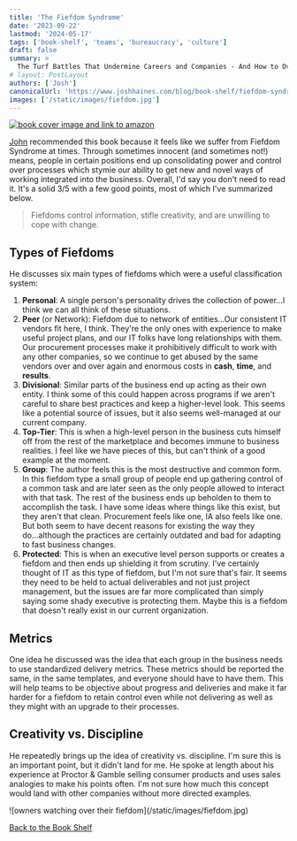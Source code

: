 ```yaml
---
title: 'The Fiefdom Syndrome'
date: '2023-09-22'
lastmod: '2024-05-17'
tags: ['book-shelf', 'teams', 'bureaucracy', 'culture']
draft: false
summary: >
  The Turf Battles That Undermine Careers and Companies - And How to Overcome Them
# layout: PostLayout
authors: ['Josh']
canonicalUrl: 'https://www.joshhaines.com/blog/book-shelf/fiefdom-syndrome'
images: ['/static/images/fiefdom.jpg']
---
```


<div className="mx-auto w-1/3">
  <a href="https://www.amazon.com/Fiefdom-Syndrome-Undermine-Companies-Overcome/dp/0385510675">
    <img
      alt="book cover image and link to amazon"
      src="https://m.media-amazon.com/images/I/51DLuiBAX0L._SY445_SX342_.jpg"
    />
  </a>
</div>

[John](https://www.linkedin.com/in/john-matlik-b261601/) recommended this book because it feels like we suffer from Fiefdom Syndrome at times. Through sometimes innocent (and sometimes not!) means, people in certain positions end up consolidating power and control over processes which stymie our ability to get new and novel ways of working integrated into the business. Overall, I'd say you don't need to read it. It's a solid 3/5 with a few good points, most of which I've summarized below.

> Fiefdoms control information, stifle creativity, and are unwilling to cope with change.

## Types of Fiefdoms

He discusses six main types of fiefdoms which were a useful classification system:

1. **Personal**: A single person's personality drives the collection of power...I think we can all think of these
   situations.
2. **Peer** (or Network): Fiefdom due to network of entities...Our consistent IT vendors fit here, I think. They're the
   only ones with experience to make useful project plans, and our IT folks have long relationships with them. Our
   procurement processes make it prohibitively difficult to work with any other companies, so we continue to get abused
   by the same vendors over and over again and enormous costs in **cash**, **time**, and **results**.
3. **Divisional**: Similar parts of the business end up acting as their own entity. I think some of this could happen
   across programs if we aren't careful to share best practices and keep a higher-level look. This seems like a
   potential source of issues, but it also seems well-managed at our current company.
4. **Top-Tier**: This is when a high-level person in the business cuts himself off from the rest of the marketplace and
   becomes immune to business realities. I feel like we have pieces of this, but can't think of a good example at the
   moment.
5. **Group**: The author feels this is the most destructive and common form. In this fiefdom type a small group of
   people end up gathering control of a common task and are later seen as the only people allowed to interact with that
   task. The rest of the business ends up beholden to them to accomplish the task. I have some ideas where things like
   this exist, but they aren't that clean. Procurement feels like one, IA also feels like one. But both seem to have
   decent reasons for existing the way they do...although the practices are certainly outdated and bad for adapting to
   fast business changes.
6. **Protected**: This is when an executive level person supports or creates a fiefdom and then ends up shielding it
   from scrutiny. I've certainly thought of IT as this type of fiefdom,
   but I'm not sure that's fair. It seems they need to be held to actual deliverables and not just project management,
   but the issues are far more complicated than simply saying some shady executive is protecting them. Maybe this is a
   fiefdom that doesn't really exist in our current organization.

## Metrics

One idea he discussed was the idea that each group in the business needs to use standardized delivery metrics. These
metrics should be reported the same, in the same templates, and everyone should have to have them. This will help teams
to be objective about progress and deliveries and make it far harder for a fiefdom to retain control even while not
delivering as well as they might with an upgrade to their processes.

## Creativity vs. Discipline

He repeatedly brings up the idea of creativity vs. discipline. I'm sure this is an important point, but it didn't land
for me. He spoke at length about his experience at Proctor & Gamble selling consumer products and uses sales analogies
to make his points often. I'm not sure how much this concept would land with other companies without more directed examples.

<div className="-mx-2 flex flex-wrap justify-center overflow-hidden xl:-mx-2">
  <div className="my-1 w-full overflow-hidden px-2 xl:my-1 xl:w-3/4 xl:px-2">
    ![owners watching over their fiefdom](/static/images/fiefdom.jpg)
  </div>
</div>

[Back to the Book Shelf](/blog/book-shelf)
